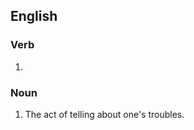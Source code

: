 ==English==

===Verb===
{{head|en|present participle}}

# {{present participle of|unbosom|lang=en|nocat=1}}

===Noun===
{{en-noun}}

# The act of telling about one's troubles.